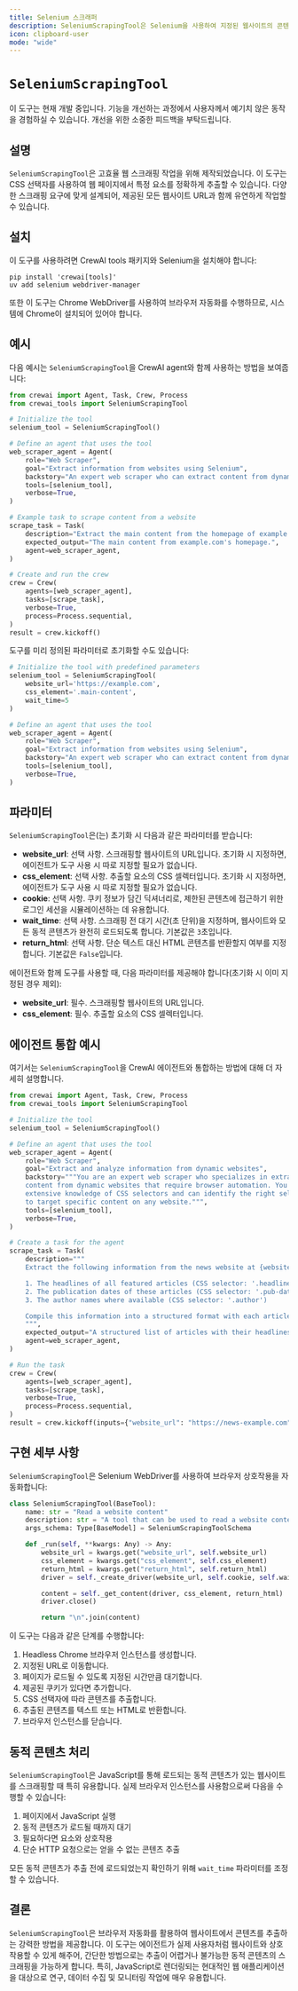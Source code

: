 ```yaml
---
title: Selenium 스크래퍼
description: SeleniumScrapingTool은 Selenium을 사용하여 지정된 웹사이트의 콘텐츠를 추출하고 읽도록 설계되었습니다.
icon: clipboard-user
mode: "wide"
---
```


# `SeleniumScrapingTool`

<Note>
    이 도구는 현재 개발 중입니다. 기능을 개선하는 과정에서 사용자께서 예기치 않은 동작을 경험하실 수 있습니다.
    개선을 위한 소중한 피드백을 부탁드립니다.
</Note>

## 설명

`SeleniumScrapingTool`은 고효율 웹 스크래핑 작업을 위해 제작되었습니다.
이 도구는 CSS 선택자를 사용하여 웹 페이지에서 특정 요소를 정확하게 추출할 수 있습니다.
다양한 스크래핑 요구에 맞게 설계되어, 제공된 모든 웹사이트 URL과 함께 유연하게 작업할 수 있습니다.

## 설치

이 도구를 사용하려면 CrewAI tools 패키지와 Selenium을 설치해야 합니다:

```shell
pip install 'crewai[tools]'
uv add selenium webdriver-manager
```

또한 이 도구는 Chrome WebDriver를 사용하여 브라우저 자동화를 수행하므로, 시스템에 Chrome이 설치되어 있어야 합니다.

## 예시

다음 예시는 `SeleniumScrapingTool`을 CrewAI agent와 함께 사용하는 방법을 보여줍니다:

```python Code
from crewai import Agent, Task, Crew, Process
from crewai_tools import SeleniumScrapingTool

# Initialize the tool
selenium_tool = SeleniumScrapingTool()

# Define an agent that uses the tool
web_scraper_agent = Agent(
    role="Web Scraper",
    goal="Extract information from websites using Selenium",
    backstory="An expert web scraper who can extract content from dynamic websites.",
    tools=[selenium_tool],
    verbose=True,
)

# Example task to scrape content from a website
scrape_task = Task(
    description="Extract the main content from the homepage of example.com. Use the CSS selector 'main' to target the main content area.",
    expected_output="The main content from example.com's homepage.",
    agent=web_scraper_agent,
)

# Create and run the crew
crew = Crew(
    agents=[web_scraper_agent],
    tasks=[scrape_task],
    verbose=True,
    process=Process.sequential,
)
result = crew.kickoff()
```

도구를 미리 정의된 파라미터로 초기화할 수도 있습니다:

```python Code
# Initialize the tool with predefined parameters
selenium_tool = SeleniumScrapingTool(
    website_url='https://example.com',
    css_element='.main-content',
    wait_time=5
)

# Define an agent that uses the tool
web_scraper_agent = Agent(
    role="Web Scraper",
    goal="Extract information from websites using Selenium",
    backstory="An expert web scraper who can extract content from dynamic websites.",
    tools=[selenium_tool],
    verbose=True,
)
```

## 파라미터

`SeleniumScrapingTool`은(는) 초기화 시 다음과 같은 파라미터를 받습니다:

- **website_url**: 선택 사항. 스크래핑할 웹사이트의 URL입니다. 초기화 시 지정하면, 에이전트가 도구 사용 시 따로 지정할 필요가 없습니다.
- **css_element**: 선택 사항. 추출할 요소의 CSS 셀렉터입니다. 초기화 시 지정하면, 에이전트가 도구 사용 시 따로 지정할 필요가 없습니다.
- **cookie**: 선택 사항. 쿠키 정보가 담긴 딕셔너리로, 제한된 콘텐츠에 접근하기 위한 로그인 세션을 시뮬레이션하는 데 유용합니다.
- **wait_time**: 선택 사항. 스크래핑 전 대기 시간(초 단위)을 지정하며, 웹사이트와 모든 동적 콘텐츠가 완전히 로드되도록 합니다. 기본값은 `3`초입니다.
- **return_html**: 선택 사항. 단순 텍스트 대신 HTML 콘텐츠를 반환할지 여부를 지정합니다. 기본값은 `False`입니다.

에이전트와 함께 도구를 사용할 때, 다음 파라미터를 제공해야 합니다(초기화 시 이미 지정된 경우 제외):

- **website_url**: 필수. 스크래핑할 웹사이트의 URL입니다.
- **css_element**: 필수. 추출할 요소의 CSS 셀렉터입니다.

## 에이전트 통합 예시

여기서는 `SeleniumScrapingTool`을 CrewAI 에이전트와 통합하는 방법에 대해 더 자세히 설명합니다.

```python Code
from crewai import Agent, Task, Crew, Process
from crewai_tools import SeleniumScrapingTool

# Initialize the tool
selenium_tool = SeleniumScrapingTool()

# Define an agent that uses the tool
web_scraper_agent = Agent(
    role="Web Scraper",
    goal="Extract and analyze information from dynamic websites",
    backstory="""You are an expert web scraper who specializes in extracting
    content from dynamic websites that require browser automation. You have
    extensive knowledge of CSS selectors and can identify the right selectors
    to target specific content on any website.""",
    tools=[selenium_tool],
    verbose=True,
)

# Create a task for the agent
scrape_task = Task(
    description="""
    Extract the following information from the news website at {website_url}:

    1. The headlines of all featured articles (CSS selector: '.headline')
    2. The publication dates of these articles (CSS selector: '.pub-date')
    3. The author names where available (CSS selector: '.author')

    Compile this information into a structured format with each article's details grouped together.
    """,
    expected_output="A structured list of articles with their headlines, publication dates, and authors.",
    agent=web_scraper_agent,
)

# Run the task
crew = Crew(
    agents=[web_scraper_agent],
    tasks=[scrape_task],
    verbose=True,
    process=Process.sequential,
)
result = crew.kickoff(inputs={"website_url": "https://news-example.com"})
```

## 구현 세부 사항

`SeleniumScrapingTool`은 Selenium WebDriver를 사용하여 브라우저 상호작용을 자동화합니다:

```python Code
class SeleniumScrapingTool(BaseTool):
    name: str = "Read a website content"
    description: str = "A tool that can be used to read a website content."
    args_schema: Type[BaseModel] = SeleniumScrapingToolSchema

    def _run(self, **kwargs: Any) -> Any:
        website_url = kwargs.get("website_url", self.website_url)
        css_element = kwargs.get("css_element", self.css_element)
        return_html = kwargs.get("return_html", self.return_html)
        driver = self._create_driver(website_url, self.cookie, self.wait_time)

        content = self._get_content(driver, css_element, return_html)
        driver.close()

        return "\n".join(content)
```

이 도구는 다음과 같은 단계를 수행합니다:
1. Headless Chrome 브라우저 인스턴스를 생성합니다.
2. 지정된 URL로 이동합니다.
3. 페이지가 로드될 수 있도록 지정된 시간만큼 대기합니다.
4. 제공된 쿠키가 있다면 추가합니다.
5. CSS 선택자에 따라 콘텐츠를 추출합니다.
6. 추출된 콘텐츠를 텍스트 또는 HTML로 반환합니다.
7. 브라우저 인스턴스를 닫습니다.

## 동적 콘텐츠 처리

`SeleniumScrapingTool`은 JavaScript를 통해 로드되는 동적 콘텐츠가 있는 웹사이트를 스크래핑할 때 특히 유용합니다. 실제 브라우저 인스턴스를 사용함으로써 다음을 수행할 수 있습니다:

1. 페이지에서 JavaScript 실행
2. 동적 콘텐츠가 로드될 때까지 대기
3. 필요하다면 요소와 상호작용
4. 단순 HTTP 요청으로는 얻을 수 없는 콘텐츠 추출

모든 동적 콘텐츠가 추출 전에 로드되었는지 확인하기 위해 `wait_time` 파라미터를 조정할 수 있습니다.

## 결론

`SeleniumScrapingTool`은 브라우저 자동화를 활용하여 웹사이트에서 콘텐츠를 추출하는 강력한 방법을 제공합니다. 이 도구는 에이전트가 실제 사용자처럼 웹사이트와 상호작용할 수 있게 해주어, 간단한 방법으로는 추출이 어렵거나 불가능한 동적 콘텐츠의 스크래핑을 가능하게 합니다. 특히, JavaScript로 렌더링되는 현대적인 웹 애플리케이션을 대상으로 연구, 데이터 수집 및 모니터링 작업에 매우 유용합니다.
